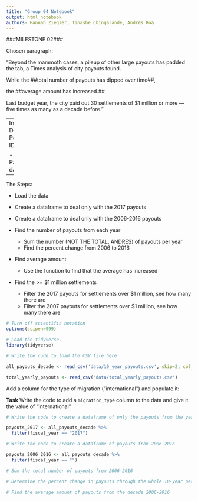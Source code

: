 ```yaml
---
title: "Group 04 Notebook"
output: html_notebook
authors: Hannah Ziegler, Tinashe Chingarande, Andrés Roa
---
```


###MILESTONE 02###

Chosen paragraph:

“Beyond the mammoth cases, a pileup of other large payouts has padded the tab, a Times analysis of city payouts found. 

While the ##total number of payouts has dipped over time##, 

the ##average amount has increased.##

Last budget year, the city paid out 30 settlements of $1 million or more — five times as many as a decade before.”

--
Individual Data Points to ID:

- Payouts data
--
The Steps:

- Load the data

- Create a dataframe to deal only with the 2017 payouts
- Create a dataframe to deal only with the 2006-2016 payouts
- Find the number of payouts from each year
  - Sum the number (NOT THE TOTAL, ANDRES) of payouts per year
  - Find the percent change from 2006 to 2016
  
- Find average amount
  - Use the <mean> function to find that the average has increased
  
- Find the >= $1 million settlements   
  - Filter the 2017 payouts for settlements over $1 million, see how many there are
  - Filter the 2007 payouts for settlements over $1 million, see how many there are
  

```r
# Turn off scientific notation
options(scipen=999)

# Load the tidyverse.
library(tidyverse)

```


```r
# Write the code to load the CSV file here

all_payouts_decade <- read_csv('data/10_year_payouts.csv', skip=2, col_names =c("fiscal_year", "case_name", "claim_case_number", "amount", "department", "case_type"))

total_yearly_payouts <- read_csv('data/total_yearly_payouts.csv')

```

Add a column for the type of migration ("international") and populate it:

**Task** Write the code to add a `migration_type` column to the data and give it the value of "international"

```r
# Write the code to create a dataframe of only the payouts from the year 2017

payouts_2017 <- all_payouts_decade %>%
  filter(fiscal_year == "2017")

```



```r
# Write the code to create a dataframe of payouts from 2006-2016

payouts_2006_2016 <- all_payouts_decade %>%
  filter(fiscal_year == "")

```



```r
# Sum the total number of payouts from 2006-2016

```



```r
# Determine the percent change in payouts through the whole 10-year period

```


```r
# Find the average amount of payouts from the decade 2006-2016

```